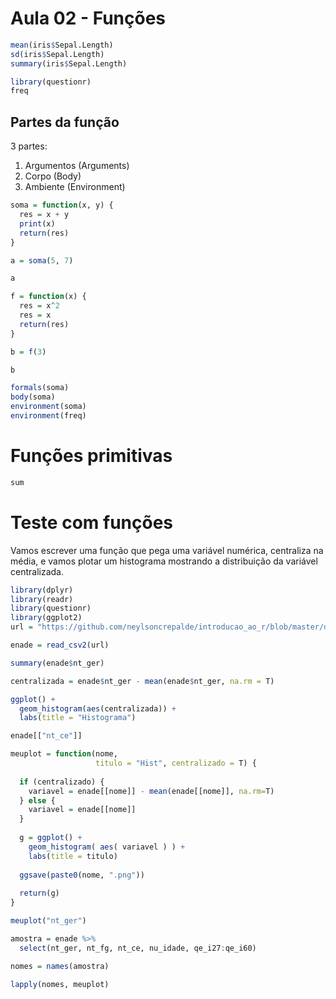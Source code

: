 # Aula 02 - Funções

```r
mean(iris$Sepal.Length)
sd(iris$Sepal.Length)
summary(iris$Sepal.Length)
```

```r
library(questionr)
freq
```

## Partes da função

3 partes:

1.  Argumentos (Arguments)
2.  Corpo (Body)
3.  Ambiente (Environment)

```r
soma = function(x, y) {
  res = x + y
  print(x)
  return(res)
}
```

```r
a = soma(5, 7)
```

```r
a
```

```r
f = function(x) {
  res = x^2
  res = x
  return(res)
}
```

```r
b = f(3)
```

```r
b
```

```r
formals(soma)
body(soma)
environment(soma)
environment(freq)
```

# Funções primitivas

```r
sum
```

# Teste com funções

Vamos escrever uma função que pega uma variável numérica, centraliza na média, e vamos plotar um histograma mostrando a distribuição da variável centralizada.

```r
library(dplyr)
library(readr)
library(questionr)
library(ggplot2)
url = "https://github.com/neylsoncrepalde/introducao_ao_r/blob/master/dados/enade_2014_amostra.csv?raw=true"

enade = read_csv2(url)
```

```r
summary(enade$nt_ger)
```

```r

centralizada = enade$nt_ger - mean(enade$nt_ger, na.rm = T)

ggplot() +
  geom_histogram(aes(centralizada)) +
  labs(title = "Histograma")
```

```r
enade[["nt_ce"]]
```

```r
meuplot = function(nome, 
                   titulo = "Hist", centralizado = T) {
  
  if (centralizado) {
    variavel = enade[[nome]] - mean(enade[[nome]], na.rm=T)
  } else {
    variavel = enade[[nome]]
  }
  
  g = ggplot() +
    geom_histogram( aes( variavel ) ) +
    labs(title = titulo)
  
  ggsave(paste0(nome, ".png"))
  
  return(g)
}
```

```r
meuplot("nt_ger")
```

```r
amostra = enade %>% 
  select(nt_ger, nt_fg, nt_ce, nu_idade, qe_i27:qe_i60)

nomes = names(amostra)

lapply(nomes, meuplot)
```
